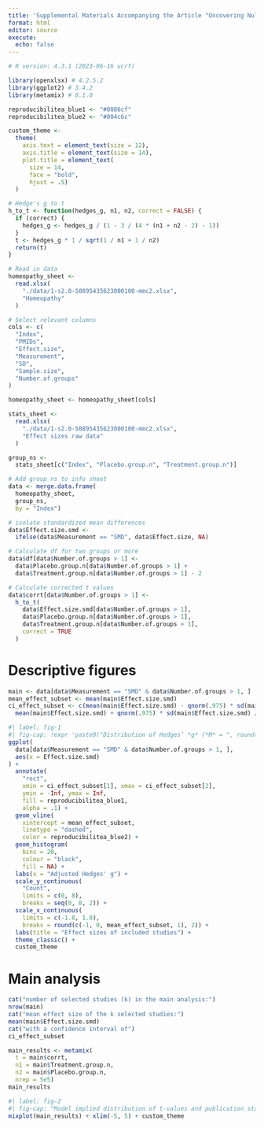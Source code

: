 ```yaml
---
title: 'Supplemental Materials Accompanying the Article "Uncovering Null Effects in Null Fields: The Case of Homeopathy"'
format: html
editor: source
execute: 
  echo: false
---
```


```r
# R version: 4.3.1 (2023-06-16 ucrt)

library(openxlsx) # 4.2.5.2
library(ggplot2) # 3.4.2
library(metamix) # 0.1.0
```

```r
reproducibilitea_blue1 <- "#0086cf"
reproducibilitea_blue2 <- "#004c6c"

custom_theme <- 
  theme(
    axis.text = element_text(size = 12),
    axis.title = element_text(size = 14),
    plot.title = element_text(
      size = 14,
      face = "bold",
      hjust = .5)
  )
```

```r
# Hedge's g to t
h_to_t <- function(hedges_g, n1, n2, correct = FALSE) {
  if (correct) {
    hedges_g <- hedges_g / (1 - 3 / (4 * (n1 + n2 - 2) - 1))
  }
  t <- hedges_g * 1 / sqrt(1 / n1 + 1 / n2)
  return(t)
}
```


```r
# Read in data
homeopathy_sheet <- 
  read.xlsx(
    "./data/1-s2.0-S0895435623000100-mmc2.xlsx",
    "Homeopathy"
  )

# Select relevant columns
cols <- c(
  "Index",
  "PMIDs",
  "Effect.size",
  "Measurement",
  "SD",
  "Sample.size", 
  "Number.of.groups"
)

homeopathy_sheet <- homeopathy_sheet[cols]

stats_sheet <- 
  read.xlsx(
    "./data/1-s2.0-S0895435623000100-mmc2.xlsx",
    "Effect sizes raw data"
  )

group_ns <- 
  stats_sheet[c("Index", "Placebo.group.n", "Treatment.group.n")]

# Add group ns to info sheet
data <- merge.data.frame(
  homeopathy_sheet,
  group_ns,
  by = "Index")

# isolate standardized mean differences
data$Effect.size.smd <- 
  ifelse(data$Measurement == "SMD", data$Effect.size, NA)
```

```r
# Calculate df for two groups or more
data$df[data$Number.of.groups > 1] <- 
  data$Placebo.group.n[data$Number.of.groups > 1] +
  data$Treatment.group.n[data$Number.of.groups > 1] - 2

# Calculate corrected t values
data$corrt[data$Number.of.groups > 1] <- 
  h_to_t(
    data$Effect.size.smd[data$Number.of.groups > 1],
    data$Placebo.group.n[data$Number.of.groups > 1],
    data$Treatment.group.n[data$Number.of.groups > 1],
    correct = TRUE
  )
```

# Descriptive figures

```r
main <- data[data$Measurement == "SMD" & data$Number.of.groups > 1, ]
mean_effect_subset <- mean(main$Effect.size.smd)
ci_effect_subset <- c(mean(main$Effect.size.smd) - qnorm(.975) * sd(main$Effect.size.smd) / sqrt(nrow(main)),
  mean(main$Effect.size.smd) + qnorm(.975) * sd(main$Effect.size.smd) / sqrt(nrow(main)))
```


```r
#| label: fig-1
#| fig-cap: !expr 'paste0("Distribution of Hedges’ *g* (*M* = ", round(mean(data$Effect.size.smd[data$Number.of.groups > 1], na.rm = TRUE), 2), ", *SD* = ", round(sd(data$Effect.size.smd[data$Number.of.groups > 1], na.rm = TRUE), 2), ") effect sizes in the *k* = ", nrow(data[data$Measurement == "SMD" & data$Number.of.groups > 1, ]), " studies taken from Sigurdson’s homeopathy data set that consist of more than one group. Hedges’ *g* was calculated as homeopathy-placebo mean difference divided by the pooled baseline standard deviation weighted by sample sizes and multiplied by the correction factor *J* = 1 − 3/(4 · (*n*<sub>1</sub> + *n*<sub>2</sub>) − 9). The dashed line and the colored area indicate the mean and its 95% confidence interval.")'
ggplot(
  data[data$Measurement == "SMD" & data$Number.of.groups > 1, ],
  aes(x = Effect.size.smd)
) +
  annotate(
    "rect",
    xmin = ci_effect_subset[1], xmax = ci_effect_subset[2],
    ymin = -Inf, ymax = Inf,
    fill = reproducibilitea_blue1,
    alpha = .1) +
  geom_vline(
    xintercept = mean_effect_subset,
    linetype = "dashed",
    color = reproducibilitea_blue2) +
  geom_histogram(
    bins = 20,
    colour = "black",
    fill = NA) +
  labs(x = "Adjusted Hedges' g") +
  scale_y_continuous(
    "Count",
    limits = c(0, 8),
    breaks = seq(0, 8, 2)) +
  scale_x_continuous(
    limits = c(-1.8, 1.8),
    breaks = round(c(-1, 0, mean_effect_subset, 1), 2)) +
  labs(title = "Effect sizes of included studies") +
  theme_classic() +
  custom_theme
```

# Main analysis

```r
cat("number of selected studies (k) in the main analysis:")
nrow(main)
cat("mean effect size of the k selected studies:")
mean(main$Effect.size.smd)
cat("with a confidence interval of")
ci_effect_subset

main_results <- metamix(
  t = main$corrt,
  n1 = main$Treatment.group.n,
  n2 = main$Placebo.group.n,
  nrep = 5e5)
main_results
```

```r
#| label: fig-2
#| fig-cap: "Model implied distribution of t-values and publication status"
mixplot(main_results) + xlim(-5, 5) + custom_theme
```